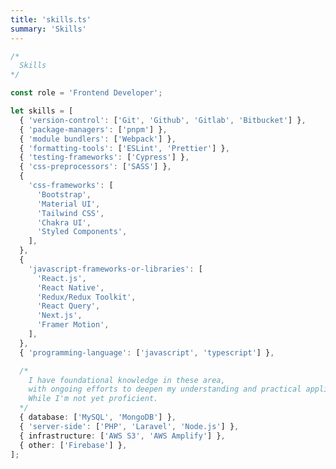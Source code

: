 ```yaml
---
title: 'skills.ts'
summary: 'Skills'
---
```


```ts
/*
  Skills
*/

const role = 'Frontend Developer';

let skills = [
  { 'version-control': ['Git', 'Github', 'Gitlab', 'Bitbucket'] },
  { 'package-managers': ['pnpm'] },
  { 'module bundlers': ['Webpack'] },
  { 'formatting-tools': ['ESLint', 'Prettier'] },
  { 'testing-frameworks': ['Cypress'] },
  { 'css-preprocessors': ['SASS'] },
  {
    'css-frameworks': [
      'Bootstrap',
      'Material UI',
      'Tailwind CSS',
      'Chakra UI',
      'Styled Components',
    ],
  },
  {
    'javascript-frameworks-or-libraries': [
      'React.js',
      'React Native',
      'Redux/Redux Toolkit',
      'React Query',
      'Next.js',
      'Framer Motion',
    ],
  },
  { 'programming-language': ['javascript', 'typescript'] },

  /*
    I have foundational knowledge in these area,
    with ongoing efforts to deepen my understanding and practical application.
    While I'm not yet proficient.
  */
  { database: ['MySQL', 'MongoDB'] },
  { 'server-side': ['PHP', 'Laravel', 'Node.js'] },
  { infrastructure: ['AWS S3', 'AWS Amplify'] },
  { other: ['Firebase'] },
];
```

